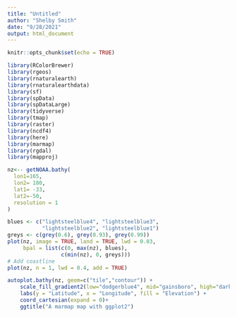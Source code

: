 ```yaml
---
title: "Untitled"
author: "Shelby Smith"
date: "9/28/2021"
output: html_document
---
```


```r
knitr::opts_chunk$set(echo = TRUE)

library(RColorBrewer)
library(rgeos)
library(rnaturalearth)
library(rnaturalearthdata)
library(sf)
library(spData)
library(spDataLarge)
library(tidyverse)
library(tmap)
library(raster)
library(ncdf4)
library(here)
library(marmap)
library(rgdal)
library(mapproj)
```

```r
nz<-- getNOAA.bathy(
  lon1=165,
  lon2= 180,
  lat1= -33,
  lat2=-50,
  resolution = 1
)

blues <- c("lightsteelblue4", "lightsteelblue3",
           "lightsteelblue2", "lightsteelblue1")
greys <- c(grey(0.6), grey(0.93), grey(0.99))
plot(nz, image = TRUE, land = TRUE, lwd = 0.03,
     bpal = list(c(0, max(nz), blues),
                 c(min(nz), 0, greys)))
# Add coastline
plot(nz, n = 1, lwd = 0.4, add = TRUE)
```

```r
autoplot.bathy(nz, geom=c("tile","contour")) +
    scale_fill_gradient2(low="dodgerblue4", mid="gainsboro", high="darkgreen") +
    labs(y = "Latitude", x = "Longitude", fill = "Elevation") +
    coord_cartesian(expand = 0)+
    ggtitle("A marmap map with ggplot2") 
```

